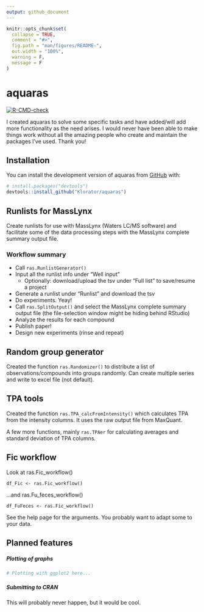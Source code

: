 ```yaml
---
output: github_document
---
```


<!-- README.md is generated from README.Rmd. Please edit that file -->

```r
knitr::opts_chunk$set(
  collapse = TRUE,
  comment = "#>",
  fig.path = "man/figures/README-",
  out.width = "100%",
  warning = F,
  message = F
)
```

# aquaras

<!-- badges: start -->
[![R-CMD-check](https://github.com/Klorator/aquaras/actions/workflows/R-CMD-check.yaml/badge.svg)](https://github.com/Klorator/aquaras/actions/workflows/R-CMD-check.yaml)
<!-- badges: end -->

I created aquaras to solve some specific tasks and have added/will add more functionality as the need arises. I would never have been able to make things work without all the amazing people who create and maintain the packages I've used. Thank you!


## Installation

You can install the development version of aquaras from [GitHub](https://github.com/) with:

``` r
# install.packages("devtools")
devtools::install_github("Klorator/aquaras")
```


## Runlists for MassLynx
Create runlists for use with MassLynx (Waters LC/MS software) and facilitate some of the data processing steps with the MassLynx complete summary output file.

### Workflow summary
* Call `ras.RunlistGenerator()`
* Input all the runlist info under "Well input"
  * Optionally: download/upload the tsv under "Full list" to save/resume a project
* Generate a runlist under "Runlist" and download the tsv
* Do experiments. Yeay!
* Call `ras.SplitOutput()` and select the MassLynx complete summary output file (the file-selection window might be hiding behind RStudio)
* Analyze the results for each compound
* Publish paper!
* Design new experiments (rinse and repeat)



## Random group generator
Created the function `ras.Randomizer()` to distribute a list of observations/compounds into groups randomly. Can create multiple series and write to excel file (not default).

## TPA tools
Created the function `ras.TPA_calcFromIntensity()` which calculates TPA from the intensity columns. It uses the raw output file from MaxQuant.

A few more functions, mainly `ras.TPAer` for calculating averages and standard deviation of TPA columns.

## Fic workflow
Look at ras.Fic_workflow()

`df_Fic <- ras.Fic_workflow()`

  ...and ras.Fu_feces_workflow()

`df_FuFeces <- ras.Fic_workflow()`

See the help page for the arguments. You probably want to adapt some to your data.

## Planned features

##### Plotting of graphs

```r
# Plotting with ggplot2 here...
```

##### Submitting to CRAN

This will probably never happen, but it would be cool.
